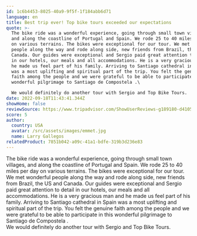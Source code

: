 ```yaml
---
id: 1c6b4453-8025-40a9-9f5f-1f184abb6d71
language: en
title: Best trip ever! Top bike tours exceeded our expectations
quote: >-
  The bike ride was a wonderful experience, going through small town villages,
  and along the coastline of Portugal and Spain. We rode 25 to 40 miles per day
  on various terrains. The bikes were exceptional for our tour. We met wonderful
  people along the way and rode along side, new friends from Brazil, the US and
  Canada. Our guides were exceptional and Sergio paid great attention to detail
  in our hotels, our meals and all accommodations. He is a very gracious man and
  he made us feel part of his family. Arriving to Santiago cathedral in Spain
  was a most uplifting and spiritual part of the trip. You felt the genuine
  faith among the people and we were grateful to be able to participate in this
  wonderful pilgrimage to Santiago de Compostela .\

  We would definitely do another tour with Sergio and Top Bike Tours.
date: 2022-09-18T11:43:41.344Z
showHome: false
reviewSource: https://www.tripadvisor.com/ShowUserReviews-g189180-d4105907-r868735221-Top_Bike_Tours_Portugal-Porto_Porto_District_Northern_Portugal.html
score: 5
author:
  country: USA
  avatar: /src/assets/images/emmet.jpg
  name: Larry Gallegos
relatedProduct: 7851b042-a09c-41a1-bdfe-319b3d236e83
---
```


The bike ride was a wonderful experience, going through small town villages, and
along the coastline of Portugal and Spain. We rode 25 to 40 miles per day on
various terrains. The bikes were exceptional for our tour. We met wonderful
people along the way and rode along side, new friends from Brazil, the US and
Canada. Our guides were exceptional and Sergio paid great attention to detail in
our hotels, our meals and all accommodations. He is a very gracious man and he
made us feel part of his family. Arriving to Santiago cathedral in Spain was a
most uplifting and spiritual part of the trip. You felt the genuine faith among
the people and we were grateful to be able to participate in this wonderful
pilgrimage to Santiago de Compostela .\
We would definitely do another tour with Sergio and Top Bike Tours.
